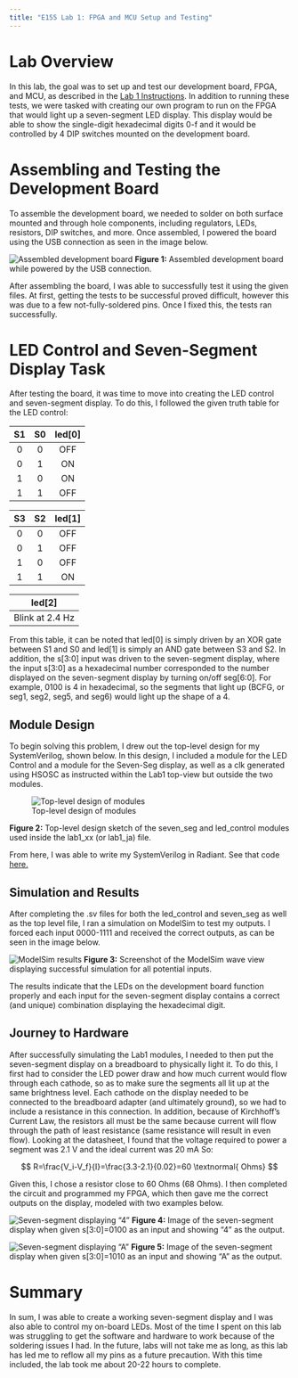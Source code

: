 ```yaml
---
title: "E155 Lab 1: FPGA and MCU Setup and Testing"
---
```


# Lab Overview
In this lab, the goal was to set up and test our development board, FPGA, and MCU, as described in the [Lab 1 Instructions](https://hmc-e155.github.io/lab/lab1/). In addition to running these tests, we were tasked with creating our own program to run on the FPGA that would light up a seven-segment LED display. This display would be able to show the single-digit hexadecimal digits 0-f and it would be controlled by 4 DIP switches mounted on the development board.

# Assembling and Testing the Development Board
To assemble the development board, we needed to solder on both surface mounted and through hole components, including regulators, LEDs, resistors, DIP switches, and more. Once assembled, I powered the board using the USB connection as seen in the image below.

:::{.figure}
![Assembled development board](images/assembled_board.jpg)
**Figure 1:** Assembled development board while powered by the USB connection.
:::

After assembling the board, I was able to successfully test it using the given files. At first, getting the tests to be successful proved difficult, however this was due to a few not-fully-soldered pins. Once I fixed this, the tests ran successfully.

# LED Control and Seven-Segment Display Task
After testing the board, it was time to move into creating the LED control and seven-segment display. To do this, I followed the given truth table for the LED control:

| S1 | S0 | led[0] |
|:--:|:--:|:------:|
| 0  | 0  |   OFF  |
| 0  | 1  |   ON   |
| 1  | 0  |   ON   |
| 1  | 1  |   OFF  |

| S3 | S2 | led[1] |
|:--:|:--:|:------:|
| 0  | 0  |   OFF  |
| 0  | 1  |   OFF  |
| 1  | 0  |   OFF  |
| 1  | 1  |   ON   |

| led[2] |
|:------:|
| Blink at 2.4 Hz |

From this table, it can be noted that led[0] is simply driven by an XOR gate between S1 and S0 and led[1] is simply an AND gate between S3 and S2. In addition, the s[3:0] input was driven to the seven-segment display, where the input s[3:0] as a hexadecimal number corresponded to the number displayed on the seven-segment display by turning on/off seg[6:0]. For example, 0100 is 4 in hexadecimal, so the segments that light up (BCFG, or seg1, seg2, seg5, and seg6) would light up the shape of a 4. 

## Module Design
To begin solving this problem, I drew out the top-level design for my SystemVerilog, shown below. In this design, I included a module for the LED Control and a module for the Seven-Seg display, as well as a clk generated using HSOSC as instructed within the Lab1 top-view but outside the two modules.

:::{.figure}
![Top-level design of modules](images/topdesign.png)
:::
**Figure 2:** Top-level design sketch of the seven_seg and led_control modules used inside the lab1_xx (or lab1_ja) file.

From here, I was able to write my SystemVerilog in Radiant. See that code [here.](https://github.com/Jo90899/e155-lab1/tree/main)

## Simulation and Results
After completing the .sv files for both the led_control and seven_seg as well as the top level file, I ran a simulation on ModelSim to test my outputs. I forced each input 0000-1111 and received the correct outputs, as can be seen in the image below.

:::{.figure}
![ModelSim results](images/testbench.png)
**Figure 3:** Screenshot of the ModelSim wave view displaying successful simulation for all potential inputs.
:::

The results indicate that the LEDs on the development board function properly and each input for the seven-segment display contains a correct (and unique) combination displaying the hexadecimal digit. 

## Journey to Hardware

After successfully simulating the Lab1 modules, I needed to then put the seven-segment display on a breadboard to physically light it. To do this, I first had to consider the LED power draw and how much current would flow through each cathode, so as to make sure the segments all lit up at the same brightness level. Each cathode on the display needed to be connected to the breadboard adapter (and ultimately ground), so we had to include a resistance in this connection. In addition, because of Kirchhoff's Current Law, the resistors all must be the same because current will flow through the path of least resistance (same resistance will result in even flow).
Looking at the datasheet, I found that the voltage required to power a segment was 2.1 V and the ideal current was 20 mA So:

$$
R=\frac{V_i-V_f}{I}=\frac{3.3-2.1}{0.02}=60 \textnormal{ Ohms}
$$

Given this, I chose a resistor close to 60 Ohms (68 Ohms). I then completed the circuit and programmed my FPGA, which then gave me the correct outputs on the display, modeled with two examples below.

:::{.figure}
![Seven-segment displaying "4"](images/sevenseg4.jpg)
**Figure 4:** Image of the seven-segment display when given s[3:0]=0100 as an input and showing "4" as the output.
:::

:::{.figure}
![Seven-segment displaying "A"](images/sevensegA.jpg)
**Figure 5:** Image of the seven-segment display when given s[3:0]=1010 as an input and showing "A" as the output.
:::

# Summary
In sum, I was able to create a working seven-segment display and I was also able to control my on-board LEDs. Most of the time I spent on this lab was struggling to get the software and hardware to work because of the soldering issues I had. In the future, labs will not take me as long, as this lab has led me to reflow all my pins as a future precaution. With this time included, the lab took me about 20-22 hours to complete.